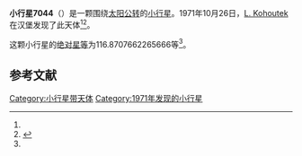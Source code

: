 {{Infobox planet
| bgcolour = #FFFFC0
| name = 7044
| symbol = 
| image = 
| caption = 
| discovery = yes
| discovery_ref = 
| discoverer = [[L._Kohoutek|L. Kohoutek]]
| discovery_site = [[汉堡|汉堡]] 
| discovered = 1971年10月26日
| designations = yes
| mp_name = 
| named_after = 
| alt_names = 1971 UK/ 1982 US10
| mp_category = [[主带小行星|主带小行星]]
| orbit_ref = <ref name="a">[http://ssd.jpl.nasa.gov/sbdb.cgi?sstr=7044 7044] {{Wayback|url=http://ssd.jpl.nasa.gov/sbdb.cgi?sstr=7044 |date=20201124022930 }}，小行星數據庫瀏覽器（JPL Small-Body Database Browser）－[[美国国家航空航天局|美国国家航空航天局]]喷气推进实验室</ref>
| epoch = 2456400.5 (2013年4月18日更新)
| aphelion = {{convert|2.773101666888425|AU|km|3|abbr=on|lk=out}}
| perihelion = {{convert|1.966886330776932|AU|km|3|abbr=on}}
| semimajor = {{convert|2.369993998832679|AU|km|3|abbr=on}}
| eccentricity = 0.170088054
| period = 1332.659797 [[日|日]]<br />3.65[[儒略年|儒略年]]
| avg_speed = 
| inclination = 5.347642324289334
| asc_node = 222.48827345052
| mean_anomaly = 
| arg_peri = 116.8707662265666
| satellites = 
| physical_characteristics = yes
| dimensions = 
| mass = 
| density = 
| surface_grav = 
| escape_velocity = 
| sidereal_day = 
| axial_tilt = 
| pole_ecliptic_lat = 
| pole_ecliptic_lon = 
| albedo = 
| temperatures= 
| temp_name1 = 
| mean_temp_1 = 
| max_temp_1 = 
| temp_name2 = 
| max_temp_2 = 
| spectral_type = 
| abs_magnitude = 116.8707662265666
}}

'''小行星7044'''（{{lang-en|7044}}）是一颗围绕[[太阳|太阳]][[公转|公转]]的[[小行星|小行星]]。1971年10月26日，[[L._Kohoutek|L. Kohoutek]]在汉堡发现了此天体<ref name="a" /><ref>{{cite news|title=小行星列表|url=http://cfa-www.harvard.edu/iau/lists/NumberedMPs.txt|accessdate=2013-07-08|newspaper=哈佛大学|archive-date=2008-05-17|archive-url=https://web.archive.org/web/20080517010638/http://cfa-www.harvard.edu/iau/lists/NumberedMPs.txt|dead-url=no}}</ref>。

这颗小行星的[[绝对星等|绝对星等]]为116.8707662265666等<ref name="a" />。

==参考文献==
{{reflist}}
{{Minor Planet Number|[[小行星7043|小行星7043]]|[[小行星7045|小行星7045]]}}

{{小天体}}

[[Category:小行星带天体|Category:小行星带天体]]
[[Category:1971年发现的小行星|Category:1971年发现的小行星]]

{{asteroid-stub}}